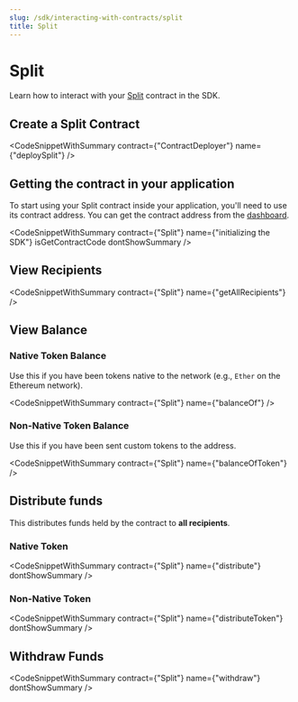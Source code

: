 ```yaml
---
slug: /sdk/interacting-with-contracts/split
title: Split
---
```



# Split

Learn how to interact with your [Split](/pre-built-contracts/split) contract in the SDK.

## Create a Split Contract

<CodeSnippetWithSummary contract={"ContractDeployer"} name={"deploySplit"} />

## Getting the contract in your application

To start using your Split contract inside your application, you'll need to use its contract address.
You can get the contract address from the [dashboard](https://thirdweb.com/dashboard).

<CodeSnippetWithSummary
  contract={"Split"}
  name={"initializing the SDK"}
  isGetContractCode
  dontShowSummary
/>

## View Recipients

<CodeSnippetWithSummary contract={"Split"} name={"getAllRecipients"} />

## View Balance

### Native Token Balance

Use this if you have been tokens native to the network (e.g., `Ether` on the Ethereum network).

<CodeSnippetWithSummary contract={"Split"} name={"balanceOf"} />

### Non-Native Token Balance

Use this if you have been sent custom tokens to the address.

<CodeSnippetWithSummary contract={"Split"} name={"balanceOfToken"} />

## Distribute funds

This distributes funds held by the contract to **all recipients**.

### Native Token

<CodeSnippetWithSummary
  contract={"Split"}
  name={"distribute"}
  dontShowSummary
/>

### Non-Native Token

<CodeSnippetWithSummary
  contract={"Split"}
  name={"distributeToken"}
  dontShowSummary
/>

## Withdraw Funds

<CodeSnippetWithSummary contract={"Split"} name={"withdraw"} dontShowSummary />
